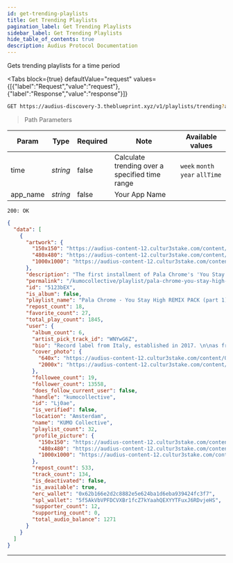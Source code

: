 ```yaml
---
id: get-trending-playlists
title: Get Trending Playlists
pagination_label: Get Trending Playlists
sidebar_label: Get Trending Playlists
hide_table_of_contents: true
description: Audius Protocol Documentation
---
```



Gets trending playlists for a time period

<Tabs
  block={true}
  defaultValue="request"
  values={[{"label":"Request","value":"request"},{"label":"Response","value":"response"}]}
>
<TabItem value="request">

```bash
GET https://audius-discovery-3.theblueprint.xyz/v1/playlists/trending?app_name=EXAMPLEAPP HTTP/1.1
```

> Path Parameters

| Param    | Type     | Required | Note                                           | Available values                |
| -------- | -------- | -------- | ---------------------------------------------- | ------------------------------- |
| time     | _string_ | false    | Calculate trending over a specified time range | `week` `month` `year` `allTime` |
| app_name | _string_ | false    | Your App Name                                  |

</TabItem>
<TabItem value="response">

`200: OK`

```json
{
  "data": [
    {
      "artwork": {
        "150x150": "https://audius-content-12.cultur3stake.com/content/Qmf53YjSDjsu1w7sYian2tJcNpzvwQZWN8uS3ajBZUTEVZ/150x150.jpg",
        "480x480": "https://audius-content-12.cultur3stake.com/content/Qmf53YjSDjsu1w7sYian2tJcNpzvwQZWN8uS3ajBZUTEVZ/480x480.jpg",
        "1000x1000": "https://audius-content-12.cultur3stake.com/content/Qmf53YjSDjsu1w7sYian2tJcNpzvwQZWN8uS3ajBZUTEVZ/1000x1000.jpg"
      },
      "description": "The first installment of Pala Chrome's 'You Stay High' remix EP is out now featuring:\n\nalex martian\nfreeloadr\nDust Of Apollon\nGabriel Earwood\n2chills\n\nArtworks by 6amsunset.",
      "permalink": "/kumocollective/playlist/pala-chrome-you-stay-high-remix-pack-part-1",
      "id": "5123bEX",
      "is_album": false,
      "playlist_name": "Pala Chrome - You Stay High REMIX PACK (part 1)",
      "repost_count": 18,
      "favorite_count": 27,
      "total_play_count": 1845,
      "user": {
        "album_count": 6,
        "artist_pick_track_id": "WNYwG6Z",
        "bio": "Record label from Italy, established in 2017. \n\nas free as a cloud ☁️\n\nVisit the KUMOverse\nhttps://kumocollective.com",
        "cover_photo": {
          "640x": "https://audius-content-12.cultur3stake.com/content/Qme9kcC1xNmRWYsfmzqXYiahUrAb5uuqrT1Lf48VU27goY/640x.jpg",
          "2000x": "https://audius-content-12.cultur3stake.com/content/Qme9kcC1xNmRWYsfmzqXYiahUrAb5uuqrT1Lf48VU27goY/2000x.jpg"
        },
        "followee_count": 19,
        "follower_count": 13558,
        "does_follow_current_user": false,
        "handle": "kumocollective",
        "id": "Lj0ae",
        "is_verified": false,
        "location": "Amsterdam",
        "name": "KUMO Collective",
        "playlist_count": 32,
        "profile_picture": {
          "150x150": "https://audius-content-12.cultur3stake.com/content/QmWd4zNC8hEfTScBDi5YSHf6YV6ETUbstoDynXMGsoHX6Q/150x150.jpg",
          "480x480": "https://audius-content-12.cultur3stake.com/content/QmWd4zNC8hEfTScBDi5YSHf6YV6ETUbstoDynXMGsoHX6Q/480x480.jpg",
          "1000x1000": "https://audius-content-12.cultur3stake.com/content/QmWd4zNC8hEfTScBDi5YSHf6YV6ETUbstoDynXMGsoHX6Q/1000x1000.jpg"
        },
        "repost_count": 533,
        "track_count": 134,
        "is_deactivated": false,
        "is_available": true,
        "erc_wallet": "0x62b166e2d2c8882e5e624ba1d6eba939424fc3f7",
        "spl_wallet": "5f5AkVbVPFDCVXBr1fcZ7kYaahQEXYYTFuxJ6RDvjeHS",
        "supporter_count": 12,
        "supporting_count": 0,
        "total_audio_balance": 1271
      }
    }
  ]
}
```

</TabItem>
</Tabs>

---
